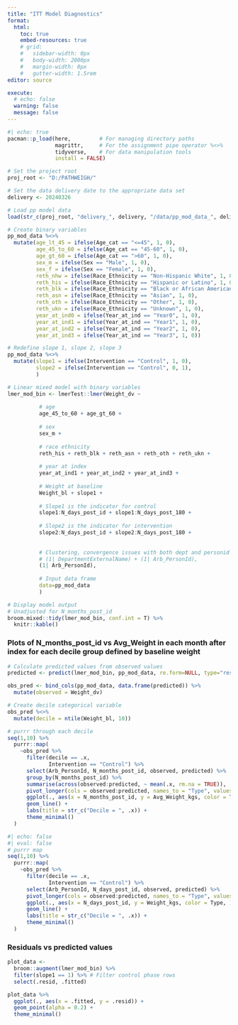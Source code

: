 ```yaml
---
title: "ITT Model Diagnostics"
format:
  html:
    toc: true
    embed-resources: true
    # grid:
    #   sidebar-width: 0px
    #   body-width: 2000px
    #   margin-width: 0px
    #   gutter-width: 1.5rem
editor: source

execute: 
  # echo: false
  warning: false
  message: false
---
```



```r
#| echo: true
pacman::p_load(here,         # For managing directory paths
               magrittr,     # For the assignment pipe operator %<>%
               tidyverse,    # For data manipulation tools
               install = FALSE)
```

```r
# Set the project root
proj_root <- "D:/PATHWEIGH/"

# Set the data delivery date to the appropriate data set
delivery <- 20240326

# Load pp model data
load(str_c(proj_root, "delivery_", delivery, "/data/pp_mod_data_", delivery, ".Rdata"))
```

```r
# Create binary variables
pp_mod_data %<>% 
  mutate(age_lt_45 = ifelse(Age_cat == "<=45", 1, 0),
         age_45_to_60 = ifelse(Age_cat == "45-60", 1, 0),
         age_gt_60 = ifelse(Age_cat == ">60", 1, 0),
         sex_m = ifelse(Sex == "Male", 1, 0),
         sex_f = ifelse(Sex == "Female", 1, 0),
         reth_nhw = ifelse(Race_Ethnicity == "Non-Hispanic White", 1, 0),
         reth_his = ifelse(Race_Ethnicity == "Hispanic or Latino", 1, 0),
         reth_blk = ifelse(Race_Ethnicity == "Black or African American", 1, 0),
         reth_asn = ifelse(Race_Ethnicity == "Asian", 1, 0),
         reth_oth = ifelse(Race_Ethnicity == "Other", 1, 0),
         reth_ukn = ifelse(Race_Ethnicity == "Unknown", 1, 0),
         year_at_ind0 = ifelse(Year_at_ind == "Year0", 1, 0),
         year_at_ind1 = ifelse(Year_at_ind == "Year1", 1, 0),
         year_at_ind2 = ifelse(Year_at_ind == "Year2", 1, 0),
         year_at_ind3 = ifelse(Year_at_ind == "Year3", 1, 0))
```

```r
# Redefine slope 1, slope 2, slope 3
pp_mod_data %<>%
  mutate(slope1 = ifelse(Intervention == "Control", 1, 0),
         slope2 = ifelse(Intervention == "Control", 0, 1),
         )
```

```r
# Linear mixed model with binary variables
lmer_mod_bin <- lmerTest::lmer(Weight_dv ~ 
                   
          # age
          age_45_to_60 + age_gt_60 + 
           
          # sex
          sex_m + 
          
          # race ethnicity
          reth_his + reth_blk + reth_asn + reth_oth + reth_ukn + 
           
          # year at index
          year_at_ind1 + year_at_ind2 + year_at_ind3 + 
           
          # Weight at baseline
          Weight_bl + slope1 +
             
          # Slope1 is the indicator for control
          slope1:N_days_post_id + slope1:N_days_post_180 + 
          
          # Slope2 is the indicator for intervention
          slope2:N_days_post_id + slope2:N_days_post_180 + 
          
          
          # Clustering, convergence issues with both dept and personid   
          # (1| DepartmentExternalName) + (1| Arb_PersonId),
          (1| Arb_PersonId),
                
          # Input data frame
          data=pp_mod_data
          )
```


```r
# Display model output
# Unadjusted for N_months_post_id
broom.mixed::tidy(lmer_mod_bin, conf.int = T) %>%
  knitr::kable()
```

### Plots of N_months_post_id vs Avg_Weight in each month after index for each decile group defined by baseline weight

```r
# Calculate predicted values from observed values
predicted <- predict(lmer_mod_bin, pp_mod_data, re.form=NULL, type="response")

obs_pred <- bind_cols(pp_mod_data, data.frame(predicted)) %>%
  mutate(observed = Weight_dv)
```

```r
# Create decile categorical variable
obs_pred %<>%
  mutate(decile = ntile(Weight_bl, 10))
```

```r
# purrr through each decile
seq(1,10) %>%
  purrr::map(
    ~obs_pred %>%
      filter(decile == .x,
             Intervention == "Control") %>%
      select(Arb_PersonId, N_months_post_id, observed, predicted) %>%
      group_by(N_months_post_id) %>%
      summarise(across(observed:predicted, ~ mean(.x, rm.na = TRUE)), .groups = "drop") %>%
      pivot_longer(cols = observed:predicted, names_to = "Type", values_to = "Avg_Weight_kgs") %>%
      ggplot(., aes(x = N_months_post_id, y = Avg_Weight_kgs, color = Type, )) +
      geom_line() +
      labs(title = str_c("Decile = ", .x)) +
      theme_minimal()
  )


```

```r
#| echo: false
#| eval: false
# purrr map
seq(1,10) %>%
  purrr::map(
    ~obs_pred %>%
      filter(decile == .x,
             Intervention == "Control") %>%
      select(Arb_PersonId, N_days_post_id, observed, predicted) %>%
      pivot_longer(cols = observed:predicted, names_to = "Type", values_to = "Weight_kgs") %>%
      ggplot(., aes(x = N_days_post_id, y = Weight_kgs, color = Type, )) +
      geom_line() +
      labs(title = str_c("Decile = ", .x)) +
      theme_minimal()
  )
```

### Residuals vs predicted values
```r
plot_data <- 
  broom::augment(lmer_mod_bin) %>%
  filter(slope1 == 1) %>% # Filter control phase rows
  select(.resid, .fitted) 

plot_data %>%
  ggplot(., aes(x = .fitted, y = .resid)) +
  geom_point(alpha = 0.2) +
  theme_minimal()
```


